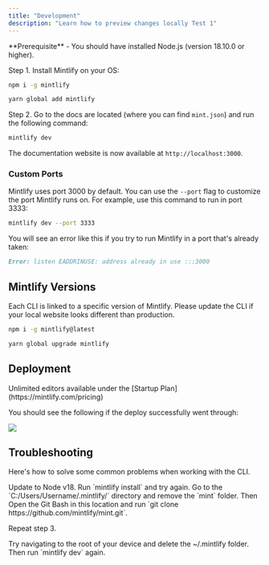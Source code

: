 ```yaml
---
title: "Development"
description: "Learn how to preview changes locally Test 1"
---
```


<Info>
	**Prerequisite** - You should have installed Node.js (version 18.10.0 or
	higher).
</Info>

Step 1. Install Mintlify on your OS:

<CodeGroup>

```bash npm
npm i -g mintlify
```

```bash yarn
yarn global add mintlify
```

</CodeGroup>

Step 2. Go to the docs are located (where you can find `mint.json`) and run the following command:

```bash
mintlify dev
```

The documentation website is now available at `http://localhost:3000`.

### Custom Ports

Mintlify uses port 3000 by default. You can use the `--port` flag to customize the port Mintlify runs on. For example, use this command to run in port 3333:

```bash
mintlify dev --port 3333
```

You will see an error like this if you try to run Mintlify in a port that's already taken:

```md
Error: listen EADDRINUSE: address already in use :::3000
```

## Mintlify Versions

Each CLI is linked to a specific version of Mintlify. Please update the CLI if your local website looks different than production.

<CodeGroup>

```bash npm
npm i -g mintlify@latest
```

```bash yarn
yarn global upgrade mintlify
```

</CodeGroup>

## Deployment

<Tip>
	Unlimited editors available under the [Startup
	Plan](https://mintlify.com/pricing)
</Tip>

You should see the following if the deploy successfully went through:

<Frame>
	<img src="/images/checks-passed.png" style={{ borderRadius: "0.5rem" }} />
</Frame>

## Troubleshooting

Here's how to solve some common problems when working with the CLI.

<AccordionGroup>
  <Accordion title="Mintlify is not loading">
    Update to Node v18. Run `mintlify install` and try again.
  </Accordion>
  <Accordion title="No such file or directory on Windows">
Go to the `C:/Users/Username/.mintlify/` directory and remove the `mint`
folder. Then Open the Git Bash in this location and run `git clone
https://github.com/mintlify/mint.git`.

Repeat step 3.

  </Accordion>
  <Accordion title="Getting an unknown error">
    Try navigating to the root of your device and delete the ~/.mintlify folder.
    Then run `mintlify dev` again.
  </Accordion>
</AccordionGroup>